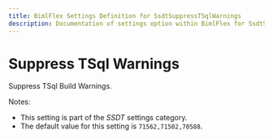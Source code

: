 ```yaml
---
title: BimlFlex Settings Definition for SsdtSuppressTSqlWarnings
description: Documentation of settings option within BimlFlex for SsdtSuppressTSqlWarnings
---
```

<head>
  <meta name="varigenceProduct" content="BimlFlex"></meta>
  <meta name="varigenceArticleType" content="Reference"></meta>
</head>

# Suppress TSql Warnings

Suppress TSql Build Warnings.

Notes:

* This setting is part of the *SSDT* settings category.
* The default value for this setting is `71562,71502,70588`.

